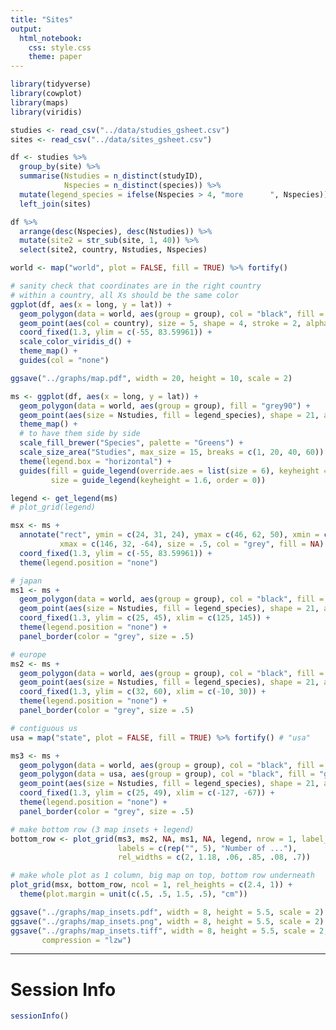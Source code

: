 ```yaml
---
title: "Sites"
output:
  html_notebook:
    css: style.css
    theme: paper
---
```


```r
library(tidyverse)
library(cowplot)
library(maps)
library(viridis)
```

```r
studies <- read_csv("../data/studies_gsheet.csv")
sites <- read_csv("../data/sites_gsheet.csv")
```

```r
df <- studies %>% 
  group_by(site) %>% 
  summarise(Nstudies = n_distinct(studyID),
            Nspecies = n_distinct(species)) %>% 
  mutate(legend_species = ifelse(Nspecies > 4, "more      ", Nspecies))%>%
  left_join(sites)
```

```r
df %>% 
  arrange(desc(Nspecies), desc(Nstudies)) %>% 
  mutate(site2 = str_sub(site, 1, 40)) %>% 
  select(site2, country, Nstudies, Nspecies)
```

```r
world <- map("world", plot = FALSE, fill = TRUE) %>% fortify()
```

```r
# sanity check that coordinates are in the right country
# within a country, all Xs should be the same color
ggplot(df, aes(x = long, y = lat)) +
  geom_polygon(data = world, aes(group = group), col = "black", fill = "grey90") +
  geom_point(aes(col = country), size = 5, shape = 4, stroke = 2, alpha = .8) +
  coord_fixed(1.3, ylim = c(-55, 83.59961)) +
  scale_color_viridis_d() +
  theme_map() +
  guides(col = "none")

ggsave("../graphs/map.pdf", width = 20, height = 10, scale = 2)
```

```r
ms <- ggplot(df, aes(x = long, y = lat)) +
  geom_polygon(data = world, aes(group = group), fill = "grey90") +
  geom_point(aes(size = Nstudies, fill = legend_species), shape = 21, alpha = .8) +
  theme_map() +
  # to have them side by side
  scale_fill_brewer("Species", palette = "Greens") +
  scale_size_area("Studies", max_size = 15, breaks = c(1, 20, 40, 60)) +
  theme(legend.box = "horizontal") +
  guides(fill = guide_legend(override.aes = list(size = 6), keyheight = 1.6, order = 1),
         size = guide_legend(keyheight = 1.6, order = 0))

legend <- get_legend(ms)
# plot_grid(legend)

msx <- ms +
  annotate("rect", ymin = c(24, 31, 24), ymax = c(46, 62, 50), xmin = c(124, -12, -130), 
           xmax = c(146, 32, -64), size = .5, col = "grey", fill = NA) + 
  coord_fixed(1.3, ylim = c(-55, 83.59961)) +
  theme(legend.position = "none")
```

```r
# japan
ms1 <- ms + 
  geom_polygon(data = world, aes(group = group), col = "black", fill = "grey90", lwd = .2) +
  geom_point(aes(size = Nstudies, fill = legend_species), shape = 21, alpha = .8) +
  coord_fixed(1.3, ylim = c(25, 45), xlim = c(125, 145)) +
  theme(legend.position = "none") +
  panel_border(color = "grey", size = .5)

# europe
ms2 <- ms + 
  geom_polygon(data = world, aes(group = group), col = "black", fill = "grey90", lwd = .2) +
  geom_point(aes(size = Nstudies, fill = legend_species), shape = 21, alpha = .8) +
  coord_fixed(1.3, ylim = c(32, 60), xlim = c(-10, 30)) +
  theme(legend.position = "none") +
  panel_border(color = "grey", size = .5)

# contiguous us
usa = map("state", plot = FALSE, fill = TRUE) %>% fortify() # "usa"

ms3 <- ms + 
  geom_polygon(data = world, aes(group = group), col = "black", fill = "grey90", lwd = .2) +
  geom_polygon(data = usa, aes(group = group), col = "black", fill = "grey90", lwd = .2) +
  geom_point(aes(size = Nstudies, fill = legend_species), shape = 21, alpha = .8) +
  coord_fixed(1.3, ylim = c(25, 49), xlim = c(-127, -67)) +
  theme(legend.position = "none") +
  panel_border(color = "grey", size = .5)
```

```r
# make bottom row (3 map insets + legend)
bottom_row <- plot_grid(ms3, ms2, NA, ms1, NA, legend, nrow = 1, label_x = -.27, label_y = .93,
                        labels = c(rep("", 5), "Number of ..."), 
                        rel_widths = c(2, 1.18, .06, .85, .08, .7))

# make whole plot as 1 column, big map on top, bottom row underneath
plot_grid(msx, bottom_row, ncol = 1, rel_heights = c(2.4, 1)) +
  theme(plot.margin = unit(c(.5, .5, 1.5, .5), "cm"))
```

```r
ggsave("../graphs/map_insets.pdf", width = 8, height = 5.5, scale = 2)
ggsave("../graphs/map_insets.png", width = 8, height = 5.5, scale = 2)
ggsave("../graphs/map_insets.tiff", width = 8, height = 5.5, scale = 2, type = "cairo", 
       compression = "lzw")
```


***

# Session Info

```r
sessionInfo()
```
